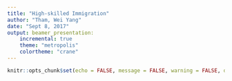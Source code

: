 ```yaml
---
title: "High-skilled Immigration"
author: "Tham, Wei Yang"
date: "Sept 8, 2017"
output: beamer_presentation:
    incremental: true
    theme: "metropolis"
    colortheme: "crane"
---
```


```r
knitr::opts_chunk$set(echo = FALSE, message = FALSE, warning = FALSE, dev = 'pdf')
```


